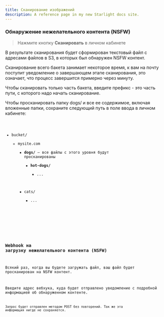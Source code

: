 ```yaml
---
title: Сканирование изображений
description: A reference page in my new Starlight docs site.
---
```



### Обнаружение нежелательного контента (NSFW)

> Нажмите кнопку **Сканировать** в личном кабинете

В результате сканирования будет сформирован текстовый файл с адресами файлов в S3, в которых был обнаружен NSFW контент.

Сканирование всего бакета занимает некоторое время, к вам на почту поступит уведомление о завершающем этапе сканирования,
это означает, что процесс завершится примерно через минуту.

Чтобы сканировать только часть бакета, введите префикс - это часть пути, с которого надо начать сканирование.

Чтобы просканировать папку dogs/ и все ее содержимое, включая вложенные папки,
сохраните следующий путь в поле ввода в личном кабинете:
<Code code="/mysite.com/dogs" lang="html" title="Введите префикс в бакете" />
<FileTree>
  - bucket/
    - mysite.com
      - **dogs/** — все файлы с этого уровня будут просканированы
        - **hot-dogs/**
          - ...
      - cats/
        - ...

</FileTree>

### Webhook на загрузку нежелательного контента (NSFW)
Всякий раз, когда вы будете загружать файл, ваш файл будет просканирован на NSFW контент.

Введите адрес вебхука, куда будет отправлено уведомление с подробной информацией об обнаруженном контенте.
<Code code="https://holy-dogs.com/top-secret-pics" lang="html" title="Введите адрес вебхука" />

Запрос будет отправлен методом POST без повторений. Так же эта информация нигде не сохраняется.

